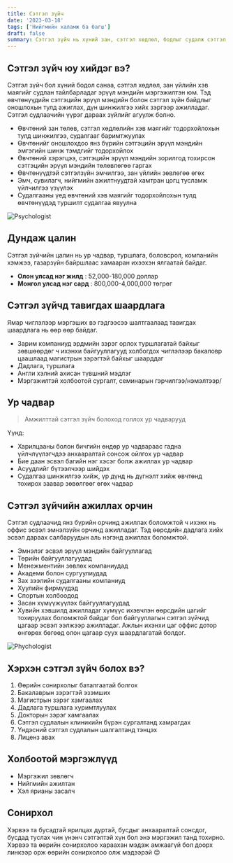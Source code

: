 ```yaml
---
title: Сэтгэл зүйч
date: '2023-03-18'
tags: ['Нийгмийн халамж ба багш']
draft: false
summary: Сэтгэл зүйч нь хүний зан, сэтгэл хөдлөл, бодлыг судалж сэтгэл зүйн өвчнийг эмчилнэ
---
```


## Сэтгэл зүйч юу хийдэг вэ?

Сэтгэл зүйч бол хүний бодол санаа, сэтгэл хөдлөл, зан үйлийн хэв маягийг судлан тайлбарладаг эрүүл мэндийн мэргэжилтэн юм. Тэд өвчтөнүүдийн сэтгэцийн эрүүл мэндийн болон сэтгэл зүйн байдлыг оношлохын тулд ажиглах, дүн шинжилгээ хийх зэргээр ажилладаг. Сэтгэл судлаачийн үүрэг дараах зүйлийг агуулж болно.

- Өвчтөний зан төлөв, сэтгэл хөдлөлийн хэв маягийг тодорхойлохын тулд шинжилгээ, судалгааг баримтжуулах
- Өвчтөнийг оношлохдоо янз бүрийн сэтгэцийн эрүүл мэндийн эмгэгийн шинж тэмдгийг тодорхойлох
- Өвчтөний хэрэгцээ, сэтгэцийн эрүүл мэндийн зорилгод тохирсон сэтгэцийн эрүүл мэндийн төлөвлөгөө гаргах
- Өвчтөнүүдтэй сэтгэлзүйн эмчилгээ, зан үйлийн зөвлөгөө өгөх
- Эмч, сувилагч, нийгмийн ажилтнуудтай хамтран цогц тусламж үйлчилгээ үзүүлэх
- Судалгааны үед өвчтөний хэв маягийг тодорхойлохын тулд өвчтөнүүдэд туршилт судалгаа явуулна

![Psychologist](https://images.squarespace-cdn.com/content/v1/5c2c2a00a2772ceb0874a925/1655066671618-ZN9NVOZDBT73EKUBTBDH/unsplash-image-376KN_ISplE.jpg?format=1000w)

## Дундаж цалин

Сэтгэл зүйчийн цалин нь ур чадвар, туршлага, боловсрол, компанийн хэмжээ, газарзүйн байршлаас хамааран ихээхэн ялгаатай байдаг.

- **Олон улсад нэг жилд** : 52,000-180,000 доллар
- **Монгол улсад нэг сард** : 800,000-4,000,000 төгрөг

## Сэтгэл зүйчд тавигдах шаардлага

Ямар чиглэлээр мэргэших вэ гэдгээсээ шалтгаалаад тавигдах шаардлага нь өөр өөр байдаг.

- Зарим компаниуд эрдмийн зэрэг орлох туршлагатай байхыг зөвшөөрдөг ч ихэнхи байгууллагууд холбогдох чиглэлээр бакаловр цаашлаад магистрын зэрэгтэй байхыг шаарддаг
- Дадлага, туршлага
- Англи хэлний ахисан түвшний мэдлэг
- Мэргэжилтэй холбоотой сургалт, семинарын гэрчилгээ/нэмэлтээр/

## Ур чадвар

> Амжилттай сэтгэл зүйч болоход голлох ур чадварууд

Үүнд:

- Харилцааны болон бичгийн өндөр ур чадвараас гадна үйлчлүүлэгчдээ анхааралтай сонсож ойлгох ур чадвар
- Бие даан эсвэл багийн нэг хэсэг болж ажиллах ур чадвар
- Асуудлийг бүтээлчээр шийдэх
- Судалгаа шинжилгээ хийж, үр дүнд нь дүгнэлт хийж өвчтөнд тохирох заавар зөвөлгөөг өгөх чадвар

## Сэтгэл зүйчийн ажиллах орчин

Сэтгэл судлаачид янз бүрийн орчинд ажиллах боломжтой ч ихэнх нь оффис эсвэл эмнэлзүйн орчинд ажилладаг. Тэд өөрсдийн дадлага хийх эсвэл дараах салбаруудын аль нэгэнд ажиллах боломжтой.

- Эмнэлэг эсвэл эрүүл мэндийн байгууллагад
- Төрийн байгууллагуудад
- Менежментийн зөвлөх компаниудад
- Академи болон сургуулиудад
- Зах зээлийн судалгааны компаниуд
- Хуулийн фирмүүдэд
- Спортын холбоодод
- Засан хүмүүжүүлэх байгууллагуудад
- Хувийн хэвшилд ажилладаг хүмүүс ихэвчлэн өөрсдийн цагийг тохируулах боломжтой байдаг бол байгууллагын сэтгэл зүйчид цагаар эсвэл ээлжээр ажилладаг. Ажлын ихэнхи цаг оффис дотор өнгөрөх бөгөөд олон цагаар суух шаардлагатай болдог.

![Phychologist](https://www.paychex.com/sites/default/files/styles/1200wide/public/HRPoliciesBestPractices_Vaccine_WORX_865x520.jpg?itok=KKjQy2pY)

## Хэрхэн сэтгэл зүйч болох вэ?

1. Өөрийн сонирхолыг баталгаатай болгох
2. Бакалаврын зэрэгтэй эзэмших
3. Магистрын зэрэг хамгаалах
4. Дадлага туршлага хуримтлуулах
5. Докторын зэрэг хамгаалах
6. Сэтгэл судлалын клиникийн бүрэн сургалтанд хамрагдах
7. Үндэсний сэтгэл судлалын шалгалтанд тэнцэх
8. Лиценз авах

## Холбоотой мэргэжлүүд

- Мэргэжил зөвлөгч
- Нийгмийн ажилтан
- Хэл ярианы засалч

## Сонирхол

Хэрвээ та бусадтай ярилцах дуртай, бусдыг анхааралтай сонсдог, бусдад туслах чин үнэнч сэтгэлтэй хүн бол энэ мэргэжил танд тохирно.
Хэрвээ та өөрийн сонирхолоо хараахан мэдэж амжаагүй бол доорх линкээр орж өөрийн сонирхолоо олж мэдээрэй 😊
